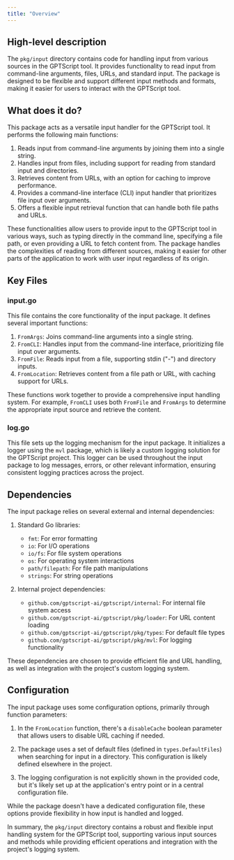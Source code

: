 ```yaml
---
title: "Overview"
---
```


## High-level description
The `pkg/input` directory contains code for handling input from various sources in the GPTScript tool. It provides functionality to read input from command-line arguments, files, URLs, and standard input. The package is designed to be flexible and support different input methods and formats, making it easier for users to interact with the GPTScript tool.

## What does it do?
This package acts as a versatile input handler for the GPTScript tool. It performs the following main functions:

1. Reads input from command-line arguments by joining them into a single string.
2. Handles input from files, including support for reading from standard input and directories.
3. Retrieves content from URLs, with an option for caching to improve performance.
4. Provides a command-line interface (CLI) input handler that prioritizes file input over arguments.
5. Offers a flexible input retrieval function that can handle both file paths and URLs.

These functionalities allow users to provide input to the GPTScript tool in various ways, such as typing directly in the command line, specifying a file path, or even providing a URL to fetch content from. The package handles the complexities of reading from different sources, making it easier for other parts of the application to work with user input regardless of its origin.

## Key Files

### input.go
This file contains the core functionality of the input package. It defines several important functions:

1. `FromArgs`: Joins command-line arguments into a single string.
2. `FromCLI`: Handles input from the command-line interface, prioritizing file input over arguments.
3. `FromFile`: Reads input from a file, supporting stdin ("-") and directory inputs.
4. `FromLocation`: Retrieves content from a file path or URL, with caching support for URLs.

These functions work together to provide a comprehensive input handling system. For example, `FromCLI` uses both `FromFile` and `FromArgs` to determine the appropriate input source and retrieve the content.

### log.go
This file sets up the logging mechanism for the input package. It initializes a logger using the `mvl` package, which is likely a custom logging solution for the GPTScript project. This logger can be used throughout the input package to log messages, errors, or other relevant information, ensuring consistent logging practices across the project.

## Dependencies
The input package relies on several external and internal dependencies:

1. Standard Go libraries:
   - `fmt`: For error formatting
   - `io`: For I/O operations
   - `io/fs`: For file system operations
   - `os`: For operating system interactions
   - `path/filepath`: For file path manipulations
   - `strings`: For string operations

2. Internal project dependencies:
   - `github.com/gptscript-ai/gptscript/internal`: For internal file system access
   - `github.com/gptscript-ai/gptscript/pkg/loader`: For URL content loading
   - `github.com/gptscript-ai/gptscript/pkg/types`: For default file types
   - `github.com/gptscript-ai/gptscript/pkg/mvl`: For logging functionality

These dependencies are chosen to provide efficient file and URL handling, as well as integration with the project's custom logging system.

## Configuration
The input package uses some configuration options, primarily through function parameters:

1. In the `FromLocation` function, there's a `disableCache` boolean parameter that allows users to disable URL caching if needed.

2. The package uses a set of default files (defined in `types.DefaultFiles`) when searching for input in a directory. This configuration is likely defined elsewhere in the project.

3. The logging configuration is not explicitly shown in the provided code, but it's likely set up at the application's entry point or in a central configuration file.

While the package doesn't have a dedicated configuration file, these options provide flexibility in how input is handled and logged.

In summary, the `pkg/input` directory contains a robust and flexible input handling system for the GPTScript tool, supporting various input sources and methods while providing efficient operations and integration with the project's logging system.